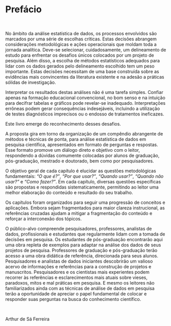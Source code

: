 # Prefácio {#prefacio .unnumbered}

```{=latex}
\markboth{}{}
```

<br>

No âmbito da análise estatística de dados, os processos envolvidos são marcados por uma série de escolhas críticas. Estas decisões abrangem considerações metodológicas e ações operacionais que moldam toda a jornada analítica. Deve-se selecionar, cuidadosamente, um delineamento de estudo para enfrentar os desafios únicos colocados por um projeto de pesquisa. Além disso, a escolha de métodos estatísticos adequados para lidar com os dados gerados pelo delineamento escolhido tem um peso importante. Estas decisões necessitam de uma base construída sobre as evidências mais convincentes da literatura existente e na adesão a práticas sólidas de investigação.

Interpretar os resultados destas análises não é uma tarefa simples. Confiar apenas na formação educacional convencional, no bom senso e na intuição para decifrar tabelas e gráficos pode revelar-se inadequado. Interpretações errôneas podem gerar consequências indesejáveis, incluindo a utilização de testes diagnósticos imprecisos ou o endosso de tratamentos ineficazes.

Este livro emerge do reconhecimento desses desafios.

A proposta gira em torno da organização de um compêndio abrangente de métodos e técnicas de ponta, para análise estatística de dados em pesquisa científica, apresentados em formato de perguntas e respostas. Esse formato promove um diálogo direto e objetivo com o leitor, respondendo a dúvidas comumente colocadas por alunos de graduação, pós-graduação, mestrado e doutorado, bem como por pesquisadores.

O objetivo geral de cada capítulo é elucidar as questões metodológicas fundamentais: *“O que é?”*, *“Por que usar?”*, *“Quando usar?”*, *“Quando não usar?”* e *“Como fazer?”*. Em cada capítulo, diversas questões específicas são propostas e respondidas sistematicamente, permitindo ao leitor uma melhor elaboração do conteúdo e resultado do seu trabalho.

Os capítulos foram organizados para seguir uma progressão de conceitos e aplicações. Embora sejam fragmentados para maior clareza instrucional, as referências cruzadas ajudam a mitigar a fragmentação do conteúdo e reforçar a interconexão dos tópicos.

O público-alvo compreende pesquisadores, professores, analistas de dados, profissionais e estudantes que regularmente lidam com a tomada de decisões em pesquisa. Os estudantes de pós-graduação encontrarão aqui uma obra repleta de exemplos para adaptar na análise dos dados de seus projetos de pesquisa. Professores de graduação e pós-graduação terão acesso a uma obra didática de referência, direcionada para seus alunos. Pesquisadores e analistas de dados iniciantes descobrirão um valioso acervo de informações e referências para a construção de projetos e manuscritos. Pesquisadores e os cientistas mais experientes podem recorrer às referências e esclarecimentos mais atuais sobre vieses, paradoxos, mitos e mal práticas em pesquisa. E mesmo os leitores não familiarizados ainda com as técnicas de análise de dados em pesquisa terão a oportunidade de apreciar o papel fundamental de colocar e responder suas perguntas na busca do conhecimento científico.

<br>

Arthur de Sá Ferreira

<br>
